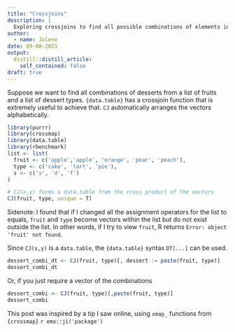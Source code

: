 ```yaml
---
title: "Crossjoins"
description: |
  Exploring crossjoins to find all possible combinations of elements in a list
author:
  - name: Jolene
date: 09-08-2021
output:
  distill::distill_article:
    self_contained: false
draft: true
---
```


Suppose we want to find all combinations of desserts from a list of fruits and a list of dessert types. `{data.table}` has a crossjoin function that is extremely useful to achieve that. `CJ` automatically arranges the vectors alphabetically.

```r
library(purrr)
library(crossmap)
library(data.table)
library(rbenchmark)
list <- list(
  fruit <- c('apple','apple', 'orange', 'pear', 'peach'), 
  type <- c('cake', 'tart', 'pie'),
  s <- c('s', 'd', 'f')
)

# CJ(x,y) forms a data.table from the cross product of the vectors 
CJ(fruit, type, unique = T)

```

Sidenote: I found that if I changed all the assignment operators for the list to equals, `fruit` and `type` become vectors within the list but do not exist outside the list. In other words, if I try to view `fruit`, R returns `Error: object 'fruit' not found`. 

Since `CJ(x,y)` is a `data.table`, the `{data.table}` syntax `DT[...]` can be used.

```r
dessert_combi_dt <- CJ(fruit, type)[, dessert := paste(fruit, type)]  
dessert_combi_dt
```

Or, if you just require a vector of the combinations 

```r
dessert_combi <- CJ(fruit, type)[,paste(fruit, type)]  
dessert_combi
```

This post was inspired by a tip I saw online, using `xmap_` functions from `{crossmap}` `r emo::ji('package')`